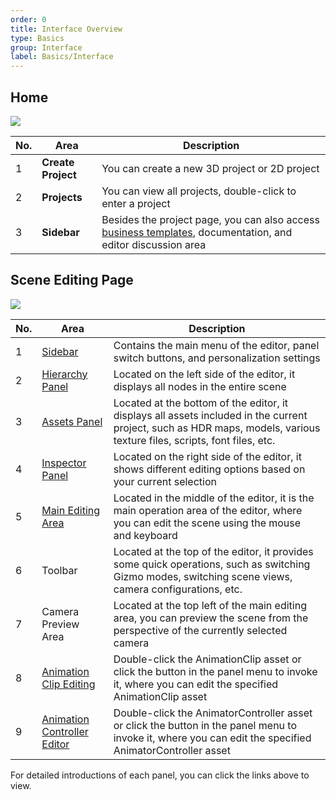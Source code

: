 ```yaml
---
order: 0
title: Interface Overview
type: Basics
group: Interface
label: Basics/Interface
---
```


## Home

<Image
  figcaption="Home"
  src="https://gw.alipayobjects.com/zos/OasisHub/334d8ca3-639f-4cd9-8aaa-93c1da7acdc3/image-20240318173506046.png"
/>

| No. | Area         | Description                                                                           |
| --- | ------------ | ------------------------------------------------------------------------------------- |
| 1   | **Create Project** | You can create a new 3D project or 2D project                                      |
| 2   | **Projects**     | You can view all projects, double-click to enter a project                          |
| 3   | **Sidebar**   | Besides the project page, you can also access [business templates](/en/docs/interface/template), documentation, and editor discussion area |

## Scene Editing Page

<Image
  figcaption="Scene Editing Page"
  src="https://gw.alipayobjects.com/zos/OasisHub/3ff5739e-1a54-43f9-80ea-d422ce7c37ef/420285226-21106415-8df6-4ba8-8ccb-f1a62ca6265d.png"
/>

| No. | Area | Description |
| --- | --- | --- |
| 1 | [Sidebar](/docs/interface/sidebar) | Contains the main menu of the editor, panel switch buttons, and personalization settings |
| 2 | [Hierarchy Panel](/en/docs/interface/hierarchy) | Located on the left side of the editor, it displays all nodes in the entire scene |
| 3 | [Assets Panel](/en/docs/assets/interface) | Located at the bottom of the editor, it displays all assets included in the current project, such as HDR maps, models, various texture files, scripts, font files, etc. |
| 4 | [Inspector Panel](/en/docs/interface/inspector) | Located on the right side of the editor, it shows different editing options based on your current selection |
| 5 | [Main Editing Area](/en/docs/interface/viewport) | Located in the middle of the editor, it is the main operation area of the editor, where you can edit the scene using the mouse and keyboard |
| 6 | Toolbar | Located at the top of the editor, it provides some quick operations, such as switching Gizmo modes, switching scene views, camera configurations, etc. |
| 7 | Camera Preview Area | Located at the top left of the main editing area, you can preview the scene from the perspective of the currently selected camera |
| 8 | [Animation Clip Editing](/en/docs/animation/clip) | Double-click the AnimationClip asset or click the button in the panel menu to invoke it, where you can edit the specified AnimationClip asset |
| 9 | [Animation Controller Editor](/en/docs/animation/animator) | Double-click the AnimatorController asset or click the button in the panel menu to invoke it, where you can edit the specified AnimatorController asset |

For detailed introductions of each panel, you can click the links above to view.
